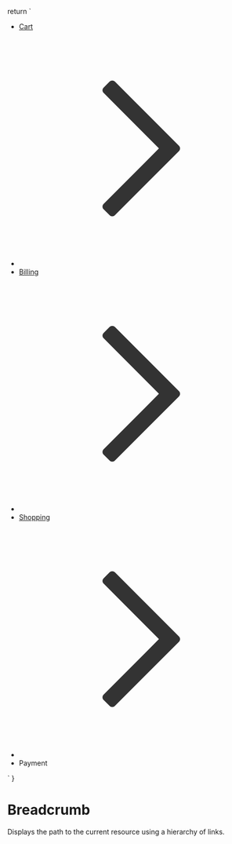 
  return `
    <ul class="breadcrumb">
      <li><a href="">Cart</a></li>
      <li class="icon">
        <svg viewBox="0 0 24 24" fill="none" xmlns="http://www.w3.org/2000/svg">
          <path
            d="M9.22817 5.19072L8.60942 5.80947C8.46255 5.95635 8.46255 6.19385 8.60942 6.34072L14.2563 12.0001L8.60942 17.6595C8.46255 17.8063 8.46255 18.0438 8.60942 18.1907L9.22817 18.8095C9.37505 18.9563 9.61255 18.9563 9.75942 18.8095L16.3032 12.2657C16.45 12.1188 16.45 11.8813 16.3032 11.7345L9.75942 5.19072C9.61255 5.04385 9.37505 5.04385 9.22817 5.19072Z"
            fill="#333333"
          />
        </svg>
      </li>
      <li><a href="">Billing</a></li>
      <li class="icon">
        <svg viewBox="0 0 24 24" fill="none" xmlns="http://www.w3.org/2000/svg">
          <path
            d="M9.22817 5.19072L8.60942 5.80947C8.46255 5.95635 8.46255 6.19385 8.60942 6.34072L14.2563 12.0001L8.60942 17.6595C8.46255 17.8063 8.46255 18.0438 8.60942 18.1907L9.22817 18.8095C9.37505 18.9563 9.61255 18.9563 9.75942 18.8095L16.3032 12.2657C16.45 12.1188 16.45 11.8813 16.3032 11.7345L9.75942 5.19072C9.61255 5.04385 9.37505 5.04385 9.22817 5.19072Z"
            fill="#333333"
          />
        </svg>
      </li>
      <li><a href="">Shopping</a></li>
      <li class="icon">
        <svg viewBox="0 0 24 24" fill="none" xmlns="http://www.w3.org/2000/svg">
          <path
            d="M9.22817 5.19072L8.60942 5.80947C8.46255 5.95635 8.46255 6.19385 8.60942 6.34072L14.2563 12.0001L8.60942 17.6595C8.46255 17.8063 8.46255 18.0438 8.60942 18.1907L9.22817 18.8095C9.37505 18.9563 9.61255 18.9563 9.75942 18.8095L16.3032 12.2657C16.45 12.1188 16.45 11.8813 16.3032 11.7345L9.75942 5.19072C9.61255 5.04385 9.37505 5.04385 9.22817 5.19072Z"
            fill="#333333"
          />
        </svg>
      </li>
      <li>Payment</li>
   </ul>   
    `
}

<Meta of={BreadcrumbStories} />

# Breadcrumb

Displays the path to the current resource using a hierarchy of links.

<Canvas>
  <Story of={BreadcrumbStories.Breadcrumb} />
</Canvas>
